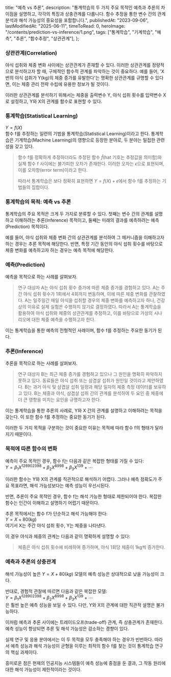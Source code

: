   title: "예측 vs 추론",
  description:
    "통계학습의 두 가지 주요 목적인 예측과 추론의 차이점을 설명하고, 각각의 특징과 상충관계를 다룹니다. 함수 추정을 통한 변수 간의 관계 분석과 해석 가능성의 중요성을 포함합니다.",
  publishedAt: "2023-09-06",
  lastModifiedAt: "2025-06-11",
  timeToRead: 0,
  heroImage: "/contents/prediction-vs-inference/1.png",
  tags: ["통계학습", "기계학습", "예측", "추론", "함수추정", "상관관계"],
};

### **상관관계(Correlation)**

야식 섭취와 체중 변화 사이에는 상관관계가 존재할 수 있다. 이러한 상관관계를 정량적으로 분석하고자 할 때, 구체적인 함수적 관계를 파악하는 것이 중요하다. 예를 들어, 'X번의 야식 섭취가 Y(kg)의 체중 증가를 유발한다'는 명확한 상관관계를 규명할 수 있다면, 이는 체중 관리 전략 수립에 유용한 정보가 될 것이다.

이러한 상관관계를 분석하기 위해서는 체중을 출력변수 Y, 야식 섭취 횟수를 입력변수 X로 설정하고, Y와 X의 관계를 함수로 표현할 수 있다.

### **통계학습(Statistical Learning)**

$Y = f(X)$  
함수 f를 추정하는 일련의 기법을 통계학습(Statistical Learning)이라고 한다. 통계학습은 기계학습(Machine Learning)의 영향으로 등장한 분야로, 두 분야는 밀접한 관련성을 갖고 있다.

> 함수 f를 정확하게 추정하더라도 추정된 함수 $\hat{f}$(hat 기호는 추정값을 의미함)와 실제 함수 f 사이에는 불가피한 오차가 존재한다. 이러한 오차는 $\epsilon$으로 표현되며, 이를 오차항(error term)이라고 한다.
>
> 따라서 통계학습은 보다 정확히 표현하면 $Y = f(X) + \epsilon$에서 함수 f를 추정하는 기법들의 집합이다.

### **통계학습의 목적: 예측 vs 추론**

통계학습의 주요 목적은 크게 두 가지로 분류할 수 있다. 첫째는 변수 간의 관계를 설명하고 이해하려는 추론(Inference) 목적이고, 둘째는 미래의 결과를 예측하려는 예측(Prediction) 목적이다.

예를 들어, 야식 섭취와 체중 변화 간의 상관관계를 분석하여 그 메커니즘을 이해하고자 하는 경우는 추론 목적에 해당한다. 반면, 특정 기간 동안의 야식 섭취 횟수를 바탕으로 체중 변화를 예측하고자 하는 경우는 예측 목적에 해당한다.

### **예측(Prediction)**

예측을 목적으로 하는 사례를 살펴보자.

> 연구 대상자 A는 야식 섭취 횟수 증가에 따른 체중 증가를 경험하고 있다. A는 주간 야식 섭취 횟수가 1회에서 4회까지 변동하며, 이에 따른 체중 변화를 관찰하였다. A는 일주일간 매일 야식을 섭취할 경우의 체중 변화를 예측하고자 하나, 건강상의 이유로 실제 실험은 수행하지 않기로 결정하였다. 따라서 A는 통계학습을 활용하여 야식 섭취와 체중의 상관관계를 추정하고, 이를 바탕으로 가상의 시나리오에 대한 체중 예측을 수행하고자 한다.

이는 통계학습을 통한 예측의 전형적인 사례이며, 함수 f를 추정하는 주요한 동기가 된다.

### **추론(Inference)**

추론을 목적으로 하는 사례를 살펴보자.

> 연구 대상자 B는 최근 체중 증가를 경험하고 있으나 그 원인을 명확히 파악하지 못하고 있다. 동료들은 야식 섭취 또는 삼겹살 섭취가 원인일 것이라고 제안하였다. B는 과거 야식 및 삼겹살 섭취 일정과 해당 일자의 체중 측정 데이터를 보유하고 있다. B는 체중과 야식, 삼겹살 섭취 간의 관계를 분석하여 두 요인 중 체중에 더 큰 영향을 미치는 요인을 규명하고자 한다.

이는 통계학습을 통한 추론의 사례로, Y와 X 간의 관계를 설명하고 이해하려는 목적을 갖는다. 이 또한 함수 f를 추정하는 중요한 동기가 된다.

이러한 두 가지 목적을 구분하는 것이 중요한 이유는 목적에 따라 함수 f의 형태가 달라지기 때문이다.

### **목적에 따른 함수의 변화**

예측이 주요 목적인 경우, 함수 f는 다음과 같은 복잡한 형태를 가질 수 있다:  
$Y=\beta_{1}X^{128902398}+\beta_{2}X^{8998}+\beta_{3}X^{139}+\cdots$

이러한 함수는 Y와 X의 관계를 직관적으로 해석하기 어렵다. 그러나 예측 정확도가 주요 목표라면, 해석 가능성보다는 예측 성능이 우선시된다.

반면, 추론이 주요 목적인 경우, 함수 f는 해석 가능한 형태로 제한되어야 한다. 복잡한 함수는 인간이 이해하고 설명하기 어렵기 때문이다.

추론 목적에서는 함수 f가 단순하고 해석 가능해야 한다:  
$Y = X + 80(kg)$  
여기서 X는 주간 야식 섭취 횟수, Y는 체중을 나타낸다.

이 경우 야식과 체중의 관계는 다음과 같이 명확하게 설명할 수 있다:

> 체중은 야식 섭취 횟수에 비례하여 증가하며, 야식 1회당 체중이 1kg씩 증가한다.

### **예측과 추론의 상충관계**

해석 가능성이 높은 $Y = X + 80(kg)$ 모델의 예측 성능은 상대적으로 낮을 가능성이 크다.

반대로, 경험적 관찰에 따르면 다음과 같은 복잡한 모델:  
$Y=\beta_{1}X^{128902398}+\beta_{2}X^{8998}+\beta_{3}X^{139}+\cdots$  
은 훨씬 높은 예측 성능을 보일 수 있다. 다만, Y와 X의 관계에 대한 직관적 설명은 불가능하다.

이처럼 예측과 추론 사이에는 트레이드오프(trade-off) 관계, 즉 상충관계가 존재한다. 예측 성능이 향상되면 추론 및 해석 가능성은 감소하는 경향이 있다.

실제 연구 및 응용 분야에서는 이 두 목적을 모두 충족해야 하는 경우가 빈번하다. 따라서 예측 성능과 해석 가능성이 균형을 이루는 최적의 함수 f를 찾는 것이 통계학습 연구의 핵심 과제이다.

흥미로운 점은 현재의 인공지능 시스템들이 예측 성능에 중점을 둔 결과, 그 작동 원리에 대한 해석 가능성이 제한적이라는 것이다.
